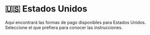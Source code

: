 # 🇺🇸 Estados Unidos


<Callout>
Aquí encontrará las formas de pago disponibles para Estados Unidos. Seleccione el que prefiera para conocer las instrucciones.
</Callout>

<Cards>
  <Card title="💸 PayPal" href="/payments/paypal" />
  <Card title="💳 Tarjetas de crédito y débito" href="/payments/cards" />
  <Card title="💰 Saldo de cuenta" href="/payments/credit-balance" />
  <Card title="🏛 Transferencia bancaria o depósito" href="/payments/bank-transfer" />
  <Card title="🌎 Tebex Checkout" href="/payments/tebex" />
</Cards>